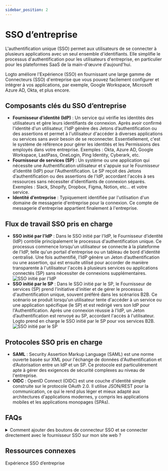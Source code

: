 ```yaml
---
sidebar_position: 2
---
```


# SSO d’entreprise

L'authentification unique (SSO) permet aux utilisateurs de se connecter à plusieurs applications avec un seul ensemble d'identifiants. Elle simplifie le processus d'authentification pour les utilisateurs d'entreprise, en particulier pour les plateformes SaaS de la main-d'œuvre d'aujourd'hui.

Logto améliore l'Expérience (SSO) en fournissant une large gamme de Connecteurs (SSO) d'entreprise que vous pouvez facilement configurer et intégrer à vos applications, par exemple, Google Workspace, Microsoft Azure AD, Okta, et plus encore.

## Composants clés du SSO d’entreprise

- **Fournisseur d’identité (IdP)** : Un service qui vérifie les identités des utilisateurs et gère leurs identifiants de connexion. Après avoir confirmé l'identité d'un utilisateur, l'IdP génère des Jetons d’authentification ou des assertions et permet à l'utilisateur d'accéder à diverses applications ou services sans avoir besoin de se reconnecter. Essentiellement, c'est le système de référence pour gérer les identités et les Permissions des employés dans votre entreprise. Exemples : Okta, Azure AD, Google Workspace, LastPass, OneLogin, Ping Identity, Cyberark, etc.
- **Fournisseur de services (SP)** : Un système ou une application qui nécessite une Authentification utilisateur et s'appuie sur le Fournisseur d’identité (IdP) pour l'Authentification. Le SP reçoit des Jetons d’authentification ou des assertions de l'IdP, accordant l'accès à ses ressources sans nécessiter d'identifiants de connexion séparés. Exemples : Slack, Shopify, Dropbox, Figma, Notion, etc... et votre service.
- **Identité d’entreprise** : Typiquement identifiée par l'utilisation d'un domaine de messagerie d'entreprise pour la connexion. Ce compte de messagerie d'entreprise appartient finalement à l'entreprise.

## Flux de travail SSO pris en charge

- **SSO initié par l'IdP** : Dans le SSO initié par l'IdP, le Fournisseur d’identité (IdP) contrôle principalement le processus d'authentification unique. Ce processus commence lorsqu'un utilisateur se connecte à la plateforme de l'IdP, telle qu'un portail d'entreprise ou un tableau de bord d'identité centralisé. Une fois authentifié, l'IdP génère un Jeton d’authentification ou une assertion, qui est ensuite utilisé pour accorder de manière transparente à l'utilisateur l'accès à plusieurs services ou applications connectés (SP) sans nécessiter de connexions supplémentaires.
  ![SSO initié par l'IdP](./assets/idp-initiated-sso.png)
- **SSO initié par le SP** : Dans le SSO initié par le SP, le Fournisseur de services (SP) prend l'initiative d'initier et de gérer le processus d'authentification unique, souvent préféré dans les scénarios B2B. Ce scénario se produit lorsqu'un utilisateur tente d'accéder à un service ou une application spécifique (le SP) et est redirigé vers son IdP pour l'Authentification. Après une connexion réussie à l'IdP, un Jeton d’authentification est renvoyé au SP, accordant l'accès à l'utilisateur. Logto prend en charge le SSO initié par le SP pour vos services B2B.
  ![SSO initié par le SP](./assets/sp-initiated-sso.png)

## Protocoles SSO pris en charge

- **SAML** : Security Assertion Markup Language (SAML) est une norme ouverte basée sur XML pour l'échange de données d'Authentification et d’Autorisation entre un IdP et un SP. Ce protocole est particulièrement apte à gérer des exigences de sécurité complexes au niveau de l'entreprise.
- **OIDC** : OpenID Connect (OIDC) est une couche d'identité simple construite sur le protocole OAuth 2.0. Il utilise JSON/REST pour la communication, ce qui le rend plus léger et mieux adapté aux architectures d'applications modernes, y compris les applications mobiles et les applications monopages (SPAs).

## FAQs

<details>
  <summary>Comment ajouter des boutons de connecteur SSO et se connecter directement avec le fournisseur SSO sur mon site web ?</summary>

Logto vous permet d'ajouter des boutons de connexion sociale à votre site web et d'initier directement le processus de connexion SSO sans afficher le formulaire de connexion par défaut. Consultez notre guide [Connexion directe](/end-user-flows/authentication-parameters/direct-sign-in/) pour des instructions détaillées.

</details>

## Ressources connexes

<Url href="https://www.youtube.com/watch?v=-mD8Sfab7sI&t=12s"> Expérience SSO d’entreprise</Url>
